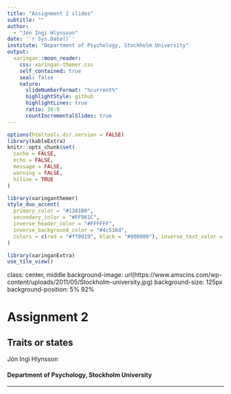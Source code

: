 ```yaml
---
title: "Assignment 2 slides"
subtitle: ""  
author: 
  - "Jón Ingi Hlynsson"
date: '`r Sys.Date()`'
institute: "Department of Psychology, Stockholm University"
output:
  xaringan::moon_reader:
    css: xaringan-themer.css
    self_contained: true
    seal: false
    nature:
      slideNumberFormat: "%current%"
      highlightStyle: github
      highlightLines: true
      ratio: 16:9
      countIncrementalSlides: true
---
```


```r
options(htmltools.dir.version = FALSE)
library(kableExtra)
knitr::opts_chunk$set(
  cache = FALSE,
  echo = FALSE,
  message = FALSE, 
  warning = FALSE,
  hiline = TRUE
)
```

```r
library(xaringanthemer)
style_duo_accent(
  primary_color = "#1381B0",
  secondary_color = "#FF961C",
  inverse_header_color = "#FFFFFF",
  inverse_background_color = "#4c516d", 
  colors = c(red = "#ff0019", black = "#000000"), inverse_text_color = "#FFFFFF"
)

library(xaringanExtra)
use_tile_view()
```

class: center, middle
background-image: url(https://www.amscins.com/wp-content/uploads/2011/05/Stockholm-university.jpg)
background-size: 125px
background-position: 5% 92%


# Assignment 2

## Traits or states

Jón Ingi Hlynsson


#### Department of Psychology, Stockholm University



---
